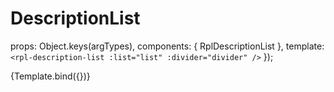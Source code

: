
<Meta title="Molecules/DescriptionList" />

# DescriptionList

  props: Object.keys(argTypes),
  components: { RplDescriptionList },
  template: `<rpl-description-list :list="list" :divider="divider" />`
});

<Canvas>
  <Story
    name="DescriptionList"
    args={{
      list: [
        { term: 'List Item 1', description: 'Description' },
        { term: 'List Item 2', description: 'Description 2' },
        { term: 'List Item 3', description: 'Description 3' }
      ],
      divider: ':'
    }}
  >
    {Template.bind({})}
  </Story>
</Canvas>

<ArgsTable of={RplDescriptionList} />

